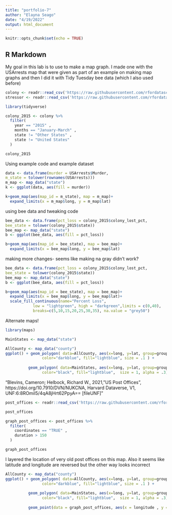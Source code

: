 ```yaml
---
title: "portfolio-7"
author: "Elayna Seago"
date: "4/19/2022"
output: html_document
---
```


```r
knitr::opts_chunk$set(echo = TRUE)
```

## R Markdown

My goal in this lab is to use to make a map graph. I made one with the USArrests map that were given as part of an example on making map graphs and then I did it with Tidy Tuesday bee data (which I also used before)

```r
colony <- readr::read_csv('https://raw.githubusercontent.com/rfordatascience/tidytuesday/master/data/2022/2022-01-11/colony.csv')
stressor <- readr::read_csv('https://raw.githubusercontent.com/rfordatascience/tidytuesday/master/data/2022/2022-01-11/stressor.csv')
```


```r
library(tidyverse) 
```



```r
colony_2015 <- colony %>%              
  filter(
    year == "2015" ,
    months == "January-March" ,
    state != "Other States" ,
    state != "United States"
  )

colony_2015
```

Using example code and example dataset
```r
data <- data.frame(murder = USArrests$Murder,
m_state = tolower(rownames(USArrests)))
m_map <- map_data("state")
k <- ggplot(data, aes(fill = murder))

k+geom_map(aes(map_id = m_state), map = m_map)+
  expand_limits(x = m_map$long, y = m_map$lat)
```

using bee data and tweaking code
```r
bee_data <- data.frame(pct_loss = colony_2015$colony_lost_pct,
bee_state = tolower(colony_2015$state))
bee_map <- map_data("state")
b <- ggplot(bee_data, aes(fill = pct_loss))

b+geom_map(aes(map_id = bee_state), map = bee_map)+
  expand_limits(x = bee_map$long, y = bee_map$lat)

```


making more changes- seems like making na gray didn't work?
```r
bee_data <- data.frame(pct_loss = colony_2015$colony_lost_pct,
bee_state = tolower(colony_2015$state))
bee_map <- map_data("state")
b <- ggplot(bee_data, aes(fill = pct_loss))

b+geom_map(aes(map_id = bee_state), map = bee_map)+
  expand_limits(x = bee_map$long, y = bee_map$lat)+
  scale_fill_continuous(name="Percent Loss", 
            low = "lightgreen", high = "darkgreen",limits = c(0,40), 
            breaks=c(5,10,15,20,25,30,35), na.value = "grey50")
```

Alternate maps! 

```r
library(maps)
```

```r
MainStates <- map_data("state")
```


```r
AllCounty <- map_data("county")
ggplot() + geom_polygon( data=AllCounty, aes(x=long, y=lat, group=group),
                color="darkblue", fill="lightblue", size = .1 ) +
  
          geom_polygon( data=MainStates, aes(x=long, y=lat, group=group),
                color="black", fill="lightblue",  size = 1, alpha = .3)
```

"Blevins, Cameron; Helbock, Richard W., 2021, "US Post Offices", https://doi.org/10.7910/DVN/NUKCNA, Harvard Dataverse, V1, UNF:6:8ROmiI5/4qA8jHrt62PpyA== [fileUNF]"


```r
post_offices <- readr::read_csv('https://raw.githubusercontent.com/rfordatascience/tidytuesday/master/data/2021/2021-04-13/post_offices.csv')

```

```r
post_offices
```

```r
graph_post_offices <- post_offices %>%              
  filter(
    coordinates == "TRUE" ,
    duration > 150
  )

graph_post_offices
```


I layered the location of very old post offices on this map. Also it seems like latitude and longitude are reversed but the other way looks incorrect
```r
AllCounty <- map_data("county")
ggplot() + geom_polygon( data=AllCounty, aes(x=long, y=lat, group=group),
                color="darkblue", fill="lightblue", size = .1 ) +
  
          geom_polygon( data=MainStates, aes(x=long, y=lat, group=group),
                color="black", fill="lightblue",  size = 1, alpha = .3)+
           
          geom_point(data = graph_post_offices, aes(x = longitude , y = latitude))
```




